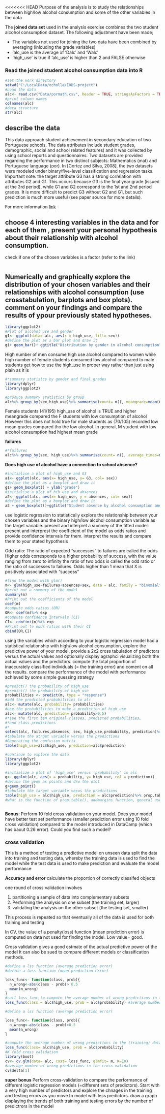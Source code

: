 
<<<<<<< HEAD
Purpose of the analysis is to study the relationships between high/low alcohol consumption and some of the other variables in the data

The **joined data set** used in the analysis exercise combines the two student alcohol consumption dataset. The following adjustment have been made;  

* The variables not used for joining the two data have been combined by averaging (inlcuding the grade variables)  
* 'alc_use
 is the average of 'Dalc' and 'Walc'  
* 'high_use' is true if 'alc_use' is higher than 2 and FALSE otherwise  

### Read the joined student alcohol consumption data into R

```r
#set the work directory
setwd("C:/LocalData/ocholla/IODS-project")
#Load the data
alc<- read.csv("Data/pormath.csv", header = TRUE, stringsAsFactors = TRUE)
#print column names
colnames(alc)
#data structure
str(alc)
```
## describe the data 
This data approach student achievement in secondary education of two Portuguese schools. The data attributes include student grades, demographic, social and school related features) and it was collected by using school reports and questionnaires. Two datasets are provided regarding the performance in two distinct subjects: Mathematics (mat) and Portuguese language (por). In [Cortez and Silva, 2008], the two datasets were modeled under binary/five-level classification and regression tasks. Important note: the target attribute G3 has a strong correlation with attributes G2 and G1. This occurs because G3 is the final year grade (issued at the 3rd period), while G1 and G2 correspond to the 1st and 2nd period grades. It is more difficult to predict G3 without G2 and G1, but such prediction is much more useful (see paper source for more details).

For more information [link](https://archive.ics.uci.edu/ml/datasets/Student+Performance)

## choose 4 interesting variables in the data and for each of them , present your personal hypothesis about their relationship with alcohol consumption.
 check if one of the chosen variables is a factor (refer to the link)

```r

```

## Numerically and graphically explore the distribution of your chosen variables and their relationships with alcohol consumption (use crosstabulation, barplots and box plots). comment on your findings and compare the results of ypour previously stated hypotheses. 



```r
library(ggplot2)
#Plot of alcohol use and gender
g1<- ggplot(data= alc, aes(x = high_use, fill= sex))
#define the plot as a bar plot and draw it
g1+ geom_bar()+ ggtitle("Distribution by gender in alcohol consumption")
```

High number of men consume high use alcohol compared to women while high number
of female students consumed low alcohol compared to male students
get how to use the high_use in proper way rather than just using plain as it is

```r
#*summary statistcs by gender and final grades 
library(dplyr)
library(ggplot2)

#produce summary statistics by group
alc%>% group_by(sex,high_use)%>% summarise(count= n(), meangrade=mean(G3))
```

Female students (41/195) high_use of alcohol is TRUE and higher meangrade compared the F students with low consumption of alcohol
However this does not hold true for male students as (70/105) recorded low mean grades compared tho the low alcohol.
In general, M student with low alcohol consumption had highest mean grade


**failures**
```r
#*failures
alc%>% group_by(sex, high_use)%>% summarise(count= n(), average_times=mean(failures))
```


**Does high use of alcohol have a connection to school absence?**
```r
#initialise a plot of high_use and G3
a1<- ggplot(alc, aes(x= high_use, y= G3, col= sex))
#define the plot as a boxplot and draw it
g1+ geom_boxplot() + ylab("grade")
#initialise a plot of hih_use and absences
a2<- ggplot(alc, aes(x= high_use, y = absences, col= sex))
#define the plot as a boxplot and draw it
a2 + geom_boxplot()+ggtitle("Student absence by alcohol consumption and sex")


```


use logistic regression to statistically explore the relationship between your chosen variables and the binary high/low alcohol consumption variable as the target variable. present and interpret a summey of the fitted model.
present and interprest the coefficient of the model as odds ratios and provide confidence intervals for them. interpret the results and compare them to your stated hypothesis

Odd ratio: The ratio of expected "successes" to failures are called the odds
Higher odds corresponds to a higher probability of success, with the value ranging from zero to infinity the ratio of two odds is called the odd ratio or the ratio of successes to failures. Odds higher than 1 mean that X is positively associated with "success"

```r
#find the model with glm()
m<- glm(high_use~failures+absences+sex, data = alc, family = "binomial")
#print out a summary of the model
summary(m)
#Print out the coefficients of the model
coef(m)
#compute odds ratios (OR)
OR<- coef(m)%>% exp
#compute confidence intervals (CI)
CI<- confint(m)%>% exp
#Print out te odds ratios with their CI
cbind(OR,CI)

```


using the variables which according to your logistic regression model had a statistical relationship with high/low alcohol consumption, explore the predictive power of your model. provide a 2x2 cross tabulation of predictors versus the actual values and optionally display agraphci visualizing both the actual values and the predictors. compute the total proportion of inaccurately classified individuals (= the training error) and coment on all the results. compare the performance of the model with performance achieved by some simple guessing strategy

```r
#predict() the probability of high_use
#predict() the probability of high_use
probabilities <- predict(m, type = "response")
#add the predicted probabilities to alc
alc<- mutate(alc, probability= probabilities)
#use the probabilities to make a prediction of high_use
alc<- mutate(alc, prediction= probability>0.5)
#*see the first ten original classes, predicted probabilities, 
#*and class predictions
#*
select(alc, failures,absences, sex, high_use,probability, prediction)%>% head(10)
#tabulate the atrget variable versus the predictions 
#Generating the confusion matrix
table(high_use=alc$high_use, prediction=alc$prediction)

#continue to explore the data
library(dplyr)
library(ggplot2)

#initialize a plot of 'high_use' versus 'probability' in alc
g<- ggplot(alc, aes(x = probability, y= high_use, col = prediction))
#define the geom as points and drw the plot
g+geom_point()
#tabulate the target variable vesus the predictions
table(high_use = alc$high_use, prediction = alc$prediction)%>% prop.table%>% addmargins
#what is the function of prop.table(), addmargins function, general use of table in confusion matrix in logistic regression



```

**Bonus**: Perform 10 fold cross validation on your model. Does your model have better test set performance (smaller prediction error using 10 fold cross validation) compared to the model introduced in DataCamp (which has baout 0.26 error). Could you find such a model?

### cross validation
This is a method of testing a predictive model on unseen data
split the data into training and testing data, 
whereby the training data is used to find the model 
while the test data is used to make prediction and evaluate the model performance

**Accuracy and error**
calculate the proportion of correctly classifed objects

one round of cross validation involves  

1. partitioning a sample of data into complementary subsets  
2. Performing the analysis on one subset (the training set, larger)  
3. validating the analysis on the other subset (the testing set, smaller)  

This process is repeated so that eventually all of the data is used for both
training and testing

In CV, the value of a penalty(loss) function (mean prediction error) is computed on data not used for finding the model. Low value= good.

Cross validation gives a good estmate of the actual predictive power of the model
It can also be sued to compare different models or classification methods.


```r
#define a lss function (average prediction error)
#define a loss function (mean prediction error)

loss_func<- function(class, prob){
  n_wrong<-abs(class - prob)> 0.5
  mean(n_wrong)
}
#call loss_func to compute the average number of wrong predictions in the training data
loss_func(class = alc$high_use, prob = alc$probability) #average number of wrong predictions

```


```r
#define a lss function (average prediction error)

loss_func<- function(class, prob){
  n_wrong<-abs(class - prob)>0.5
  mean(n_wrong)
}

#compute the average number of wrong predictions in the (training) data
loss_func(class= alc$high_use, prob = alc$probability)
#K fold cross validation
library(boot)
cv<- cv.glm(data= alc, cost= loss_func, glmfit= m, K=10)
#average number of wrong predictions in the cross validation
cv$delta[1]
```


**super bonus** Perform cross-validation to compare the performance of different logistic regression models (=different sets of predictors). Start with a very high number of predictors and explore the chnages in the training and testing errors as you move to model with less predictors. draw a graph displaying the trends pf both training and testing errors by the number of predictrors in the model

```r

```




